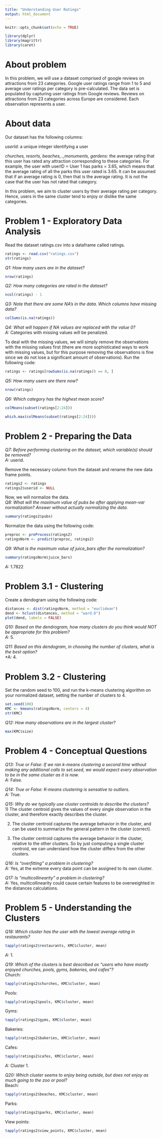 ```yaml
---
title: "Understanding User Ratings"
output: html_document
---
```


```r
knitr::opts_chunk$set(echo = TRUE)

library(dplyr)
library(magrittr)
library(caret)
```

# About problem

In this problem, we will use a dataset comprised of google reviews on attractions from 23 categories. Google user ratings range from 1 to 5 and average user ratings per category is pre-calculated. The data set is populated by capturing user ratings from Google reviews. Reviews on attractions from 23 categories across Europe are considered.  Each observation represents a user.  

# About data  

Our dataset has the following columns:  

*userId:* a unique integer identifying a user  

*churches, resorts, beaches,..,monuments, gardens:* the average rating that this user has rated any attraction corresponding to these categories.  For example, the user with userID = User 1 has parks = 3.65, which means that the average rating of all the parks this user rated is 3.65.  It can be assumed that if an average rating is 0, then that is the average rating. It is not the case that the user has not rated that category.  
  
In this problem, we aim to cluster users by their average rating per category. Hence, users in the same cluster tend to enjoy or dislike the same categories.  

# Problem 1 - Exploratory Data Analysis  

Read the dataset ratings.csv into a dataframe called ratings.  
```r
ratings <- read.csv("ratings.csv")
str(ratings)
```

*Q1: How many users are in the dataset?*  
```r
nrow(ratings)
```

*Q2: How many categories are rated in the dataset?*  
```r
ncol(ratings) - 1
```

*Q3: Note that there are some NA's in the data. Which columns have missing data?*
```r
colSums(is.na(ratings))
```

*Q4: What will happen if NA values are replaced with the value 0?*  
*A:* Categories with missing values will be penalized.
  
To deal with the missing values, we will simply remove the observations with the missing values first (there are more sophisticated ways to work with missing values, but for this purpose removing the observations is fine since we do not lose a significant amount of observations). Run the following code:
```r
ratings <- ratings[rowSums(is.na(ratings)) == 0, ]
```

*Q5: How many users are there now?*
```r
nrow(ratings)
```

*Q6: Which category has the highest mean score?*  
```r
colMeans(subset(ratings[2:24]))
```

```r
which.max(colMeans(subset(ratings[2:24])))
```

# Problem 2 - Preparing the Data  

*Q7: Before performing clustering on the dataset, which variable(s) should be removed?*  
*A:* userid.  
  
Remove the necessary column from the dataset and rename the new data frame points.
```r
ratings2 <- ratings
ratings2$userid <- NULL
```

Now, we will normalize the data.  
*Q8: What will the maximum value of pubs be after applying mean-var normalization? Answer without actually normalizing the data.*  
```r
summary(ratings2$pubs)
```

Normalize the data using the following code:
```r
preproc <- preProcess(ratings2)
ratingsNorm <- predict(preproc, ratings2)
```

*Q9: What is the maximum value of juice_bars after the normalization?*
```r
summary(ratingsNorm$juice_bars)
```
*A:* 1.7822
  
# Problem 3.1 - Clustering

Create a dendogram using the following code:
```r
distances <- dist(ratingsNorm, method = "euclidean")
dend <- hclust(distances, method = "ward.D")
plot(dend, labels = FALSE)
```

*Q10: Based on the dendrogram, how many clusters do you think would NOT be appropriate for this problem?*  
*A:* 5.
  
*Q11: Based on this dendogram, in choosing the number of clusters, what is the best option?*  
*A: 4.  
  
# Problem 3.2 - Clustering

Set the random seed to 100, and run the k-means clustering algorithm on your normalized dataset, setting the number of clusters to 4.
```r
set.seed(100)
KMC <- kmeans(ratingsNorm, centers = 4)
str(KMC)
```

*Q12: How many observations are in the largest cluster?*
```r
max(KMC$size)
```

# Problem 4 - Conceptual Questions  

*Q13: True or False: If we ran k-means clustering a second time without making any additional calls to set.seed, we would expect every observation to be in the same cluster as it is now.*  
*A:* False.  
  
*Q14: True or False: K-means clustering is sensative to outliers.*  
*A:* True.  
  
*Q15: Why do we typically use cluster centroids to describe the clusters?*  
1) The cluster centroid gives the values of every single observation in the cluster, and therefore exactly describes the cluster.  

2) The cluster centroid captures the average behavior in the cluster, and can be used to summarize the general pattern in the cluster (correct).  

3) The cluster centroid captures the average behavior in the cluster, relative to the other clusters. So by just computing a single cluster centroid, we can understand how the cluster differs from the other clusters.  
  
*Q16: Is "overfitting" a problem in clustering?*  
*A:* Yes, at the extreme every data point can be assigned to its own cluster.  
  
*Q17: Is "multicollinearity" a problem in clustering?*  
*A:* Yes, multicollinearity could cause certain features to be overweighted in the distances calculations.  
  
# Problem 5 - Understanding the Clusters  

*Q18: Which cluster has the user with the lowest average rating in restaurants?*  
```r
tapply(ratings2$restaurants, KMC$cluster, mean)
```
*A:* 1.  
  
*Q19: Which of the clusters is best described as "users who have mostly enjoyed churches, pools, gyms, bakeries, and cafes"?*  
Church:
```r
tapply(ratings2$churches, KMC$cluster, mean)
```
Pools: 
```r
tapply(ratings2$pools, KMC$cluster, mean)
```
Gyms:
```r
tapply(ratings2$gyms, KMC$cluster, mean)
```
Bakeries:
```r
tapply(ratings2$bakeries, KMC$cluster, mean)
```
Cafes:  
```r
tapply(ratings2$cafes, KMC$cluster, mean)
```
*A:* Cluster 1.  
  
*Q20: Which cluster seems to enjoy being outside, but does not enjoy as much going to the zoo or pool?*  
Beach:
```r
tapply(ratings2$beaches, KMC$cluster, mean)
```
Parks:
```r
tapply(ratings2$parks, KMC$cluster, mean)
```
View points:
```r
tapply(ratings2$view_points, KMC$cluster, mean)
```